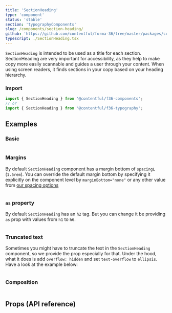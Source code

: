 ```yaml
---
title: 'SectionHeading'
type: 'component'
status: 'stable'
section: 'typographyComponents'
slug: /components/section-heading/
github: 'https://github.com/contentful/forma-36/tree/master/packages/components/typography/src'
typescript: ./SectionHeading.tsx
---
```


`SectionHeading` is intended to be used as a title for each section. SectionHeading are very important for accessibility, as they help to make copy more easily scannable and guides a user through your content. When using screen readers, it finds sections in your copy based on your heading hierarchy.

### Import

```js static=true
import { SectionHeading } from '@contentful/f36-components';
// or
import { SectionHeading } from '@contentful/f36-typography';
```

## Examples

### Basic

```jsx file=../../examples/SectionHeadingExample.tsx

```

### Margins

By default `SectionHeading` component has a margin bottom of `spacingL` (`1.5rem`). You can override the default margin bottom by specifying it explicitly on the component level by `marginBottom="none"` or any other value from [our spacing options](/tokens/spacing)

```jsx file=../../examples/SectionHeadingSpacingExample.tsx

```

### `as` property

By default `SectionHeading` has an `h2` tag. But you can change it be providing `as` prop with values from `h1` to `h6`.

```jsx file=../../examples/SectionHeadingTagExample.tsx

```

### Truncated text

Sometimes you might have to truncate the text in the `SectionHeading` component, so we provide the prop especially for that. Under the hood, what it does is add `overflow: hidden` and set `text-overflow` to `ellipsis`. Have a look at the example below:

```jsx file=../../examples/SectionHeadingTruncatedExample.tsx

```

### Composition

```jsx file=../../examples/SectionHeadingCompositionExample.tsx

```

## Props (API reference)

<PropsTable of="SectionHeading" />

